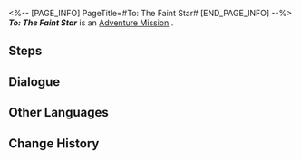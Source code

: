<%-- [PAGE_INFO]
PageTitle=#To: The Faint Star#
[END_PAGE_INFO] --%>
{{Stub|Dialogue.}}
{{Mission Infobox
|id            = 2000111
|title         = 
|image         = <!--Mission To The Faint Star.png-->
|type          = Adventure
|event_name    = 
|chapter       = 
|requirements  = [[Adventure Mission]] ''[[To: The Faint Star]]'' completed
|summary       = <!--official mission summary from Fate's Atlas-->
|characters    = Trailblazer
|startLocation = [[<!--starting world-->]] - [[<!--starting area-->]]
|world         = <!--starting world-->
|area          = <!--starting area-->
|prev          = 
|next          = 
|rewards       = Trailblaze EXP*250; Stellar Jade*40; Hertareum*50; Sparse Aether*12; Credit*12,000
}}
'''''To: The Faint Star''''' is an [[Adventure Mission]]<!--in [world]-->.

==Steps==


<!--
==Gameplay Notes==

--><!--
==Trial Character==

-->
==Dialogue==
{{Stub Dialogue}}


==Other Languages==
{{Other Languages
|en   = To: The Faint Star
|zhs  = 致：黯淡星
|zht  = 致：黯淡星
|ja   = ダークスターへ
|ko   = 희미한 별에게
|es   = Para la estrella sombría
|fr   = Destination&nbsp;: l'étoile blafarde
|ru   = Письмо тусклой звезде
|th   = ถึง: ดวงดาวที่มืดสลัว
|vi   = Đến: Ngôi Sao Ảm Đạm
|de   = An: Den vagen Stern
|id   = Kepada: Bintang Redup
|pt   = Destino: a Estrela Vacilante
}}

==Change History==
{{Change History|1.0}}
